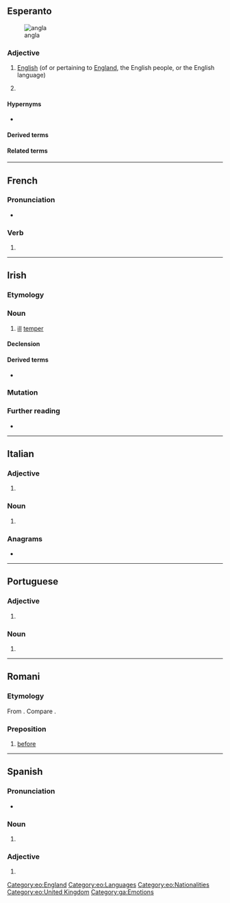 {{also|Angla|anglá|angļa}}
==Esperanto==
[[Image:Flag of England.svg|thumb|angla {{l|eo|flago}}]]

===Adjective===
{{eo-head}}

# [[English]] (of or pertaining to [[England]], the English people, or the English language)
# {{qualifier|la angla}} {{clipping of|[[la]] [[angla lingvo]]||the English language|lang=eo}}

====Hypernyms====
* {{l|eo|brita||[[British]]}}

====Derived terms====
{{der3
|{{l|eo|angla lingvo|t=English language}}
|{{l|eo|anglalingvano}}, {{l|eo|anglaparolanto|t=an English speaker, Anglophone}}
|{{l|eo|anglaparola}}, {{l|eo|anglaparolanta|t=English-speaking}}
|lang=eo}}

====Related terms====
{{rel3
|{{l|eo|angle|pos=adv|t=in English}}
|{{l|eo|angligi|t=to translate into English; to anglicize}}
|{{l|eo|Anglio|t=England}}
|{{l|eo|anglismo|t=anglicism}}
|{{l|eo|anglo|t=an English person}}
|{{l|eo|elangligi|t=to translate from English into Esperanto}}
|lang=eo}}

{{eo GCSE|4}}

[[Category:eo:England]]
[[Category:eo:Languages]]
[[Category:eo:Nationalities]]
[[Category:eo:United Kingdom]]

----

==French==

===Pronunciation===
* {{homophones|anglas|anglât|lang=fr}}
===Verb===
{{head|fr|verb form}}

# {{conjugation of|angler||3|s|[[past historic]]|lang=fr}}

{{rfc-auto}}

----

==Irish==

===Etymology===
{{rfe|lang=ga}}

===Noun===
{{ga-noun|m|~|-}}

# [[ill]] [[temper]]

====Declension====
{{ga-decl-m3-nopl|a|ngla}}

====Derived terms====
* {{l|ga|anglán|g=m|t=ill-tempered, quarrelsome, person}}

===Mutation===
{{ga-mut}}

===Further reading===
* {{R:ga:Ó Dónaill}}

[[Category:ga:Emotions]]

----

==Italian==

===Adjective===
{{it-adj-form|f-s}}

# {{it-adj form of|anglo|f|sg}}

===Noun===
{{it-noun|f|m=anglo}}

# {{feminine noun of|anglo|lang=it}}

===Anagrams===
* {{anagrams|it|lagna}}

----

==Portuguese==

===Adjective===
{{head|pt|adjective form}}

# {{pt-adj form of|anglo|f|sg}}

===Noun===
{{head|pt|noun form|g=f}}

# {{pt-noun form of|anglo|f|sg}}

----

==Romani==

===Etymology===
From {{der|rom|sa|अग्र|t=ahead, before, in front}}. Compare {{cog|hi|आगे|t=ahead}}.

===Preposition===
{{head|rom|preposition}}

# [[before]]

----

==Spanish==

===Pronunciation===
* {{es-IPA}}

===Noun===
{{es-noun|f}}

# {{feminine noun of|anglo|lang=es}}

===Adjective===
{{head|es|adjective form}}

# {{feminine singular of|anglo|lang=es}}